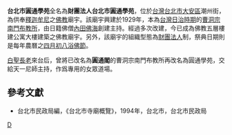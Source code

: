 {{東亞廟宇
| name = 台北市圓通學苑
| img = 
| img_capt = 
| image_width = 250px
| location = [[臺北市|臺北市]][[大安區_(臺北市)|大安區]]
| god = [[釋迦牟尼|釋迦牟尼]]
| type = 
| struct =  
| open_year =1929年
| cere_date =[[農曆|農曆]][[四月初八日|四月初八日]]（浴佛節） 
}}

'''台北市圓通學苑'''全名為'''財團法人台北市圓通學苑'''，位於[[台灣|台灣]][[台北市|台北市]][[大安區_(台北市)|大安區]]潮州街，為供奉[[釋迦牟尼|釋迦牟尼]]之[[佛教|佛教]]廟宇。該廟宇興建於1929年，本為[[台灣日治時期|台灣日治時期]]的[[曹洞宗南門布教所|曹洞宗南門布教所]]，由日籍佛僧[[內田佛海|內田佛海]]創建主持。經過多次改建，今已成為佛教五層樓建公寓大樓建築之佛教廟宇。另外，該廟宇的組織型態為[[財團法人|財團法人]]制，祭典日期則是每年農曆之[[四月初八|四月初八]][[浴佛節|浴佛節]]。

[[釋白聖|白聖長老]]來台后，曾將已改名為'''圓通閣'''的曹洞宗南門布教所再改名為圓通學苑，交給天一尼師主持，作爲專用的女眾道場。

==參考文獻==
*台北市民政局編，《台北市寺廟概覽》，1994年，台北市，台北市民政局

[[Category:台北市佛寺|D]]